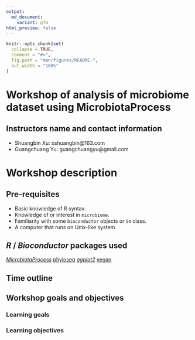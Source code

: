 ```yaml
---
output:
  md_document:
    variant: gfm
html_preview: false
---
```


<!-- README.md is generated from README.Rmd. Please edit that file -->

```r
knitr::opts_chunk$set(
  collapse = TRUE,
  comment = "#>",
  fig.path = "man/figures/README-",
  out.width = "100%"
)
```

# Workshop of analysis of microbiome dataset using MicrobiotaProcess

## Instructors name and contact information

+ Shuangbin Xu: xshuangbin@163.com
+ Guangchuang Yu: guangchuangyu@gmail.com

# Workshop description

## Pre-requisites

+ Basic knowledge of R syntax.
+ Knowledge of or interest in `microbiome`.
+ Familiarity with some `bioconductor` objects or `S4` class.
+ A computer that runs on Unix-like system.

## _R_ / _Bioconductor_ packages used

*[MicrobiotaProcess](https://www.bioconductor.org/packages/devel/bioc/html/MicrobiotaProcess.html)
*[phyloseq](https://www.bioconductor.org/packages/release/bioc/html/phyloseq.html)
*[ggplot2](https://cran.r-project.org/web/packages/ggplot2/index.html)
*[vegan](https://cran.r-project.org/web/packages/vegan/index.html)

## Time outline

## Workshop goals and objectives

### Learning goals

### Learning objectives
